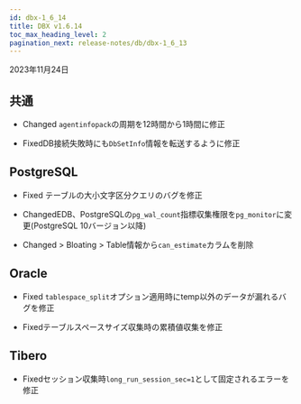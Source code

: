 ```yaml
---
id: dbx-1_6_14
title: DBX v1.6.14
toc_max_heading_level: 2
pagination_next: release-notes/db/dbx-1_6_13
---
```


2023年11月24日

## 共通

-   <Status>Changed</Status> <code>agentinfopack</code>の周期を12時間から1時間に修正

-   <Status>Fixed</Status>DB接続失敗時にも<code>DbSetInfo</code>情報を転送するように修正

## PostgreSQL

-   <Status>Fixed</Status> テーブルの大小文字区分クエリのバグを修正

-   <Status>Changed</Status>EDB、PostgreSQLの<code>pg_wal_count</code>指標収集権限を<code>pg_monitor</code>に変更(PostgreSQL 10バージョン以降)

-   <Status>Changed</Status> <Cmdname sid="dbObjectInfo" className="uitext" /> &gt; <span class="uitext">Bloating</span> &gt; <span class="uitext">Table</span>情報から<code>can_estimate</code>カラムを削除

## Oracle

-   <Status>Fixed</Status> <code>tablespace_split</code>オプション適用時にtemp以外のデータが漏れるバグを修正

-   <Status>Fixed</Status>テーブルスペースサイズ収集時の累積値収集を修正

## Tibero

-   <Status>Fixed</Status>セッション収集時<code>long_run_session_sec=1</code>として固定されるエラーを修正
